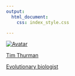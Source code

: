 ```yaml
---
output: 
  html_document:
    css: index_style.css

---
```

<a href="about.html">
<div class="container">
  <img src="landing.jpg" alt="Avatar" class="image">
  <div class="overlay"> </div>
  
  <div class="overlayTxt">
  Tim Thurman
  
  Evolutionary biologist
  
  
  </div>
  
</div>
</a>



